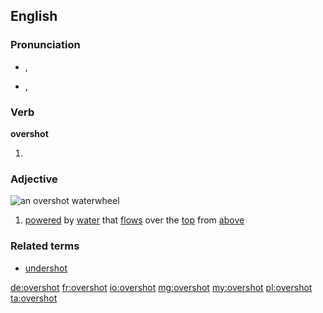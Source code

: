 ==English==

===Pronunciation===
* {{a|UK}} {{IPA|/ˈəʊ.və(ɹ)ˌʃɒt/}}, {{X-SAMPA|/"@U.v@(r\)%SQt/}}
* {{a|US}} {{IPA|/ˈoʊ.vəɻˌʃɑt/}}, {{X-SAMPA|/"oU.v@r\`%SAt/}}

===Verb===
'''overshot'''

# {{past of|overshoot}}

===Adjective===
[[File:Overshot water wheel schematic.svg|thumb|right|an '''overshot''' waterwheel]]
{{en-adj}}

# {{context|of a waterwheel}} [[powered]] by [[water]] that [[flow]]s over the [[top]] from [[above]]

===Related terms===
* [[undershot]]

[[de:overshot]]
[[fr:overshot]]
[[io:overshot]]
[[mg:overshot]]
[[my:overshot]]
[[pl:overshot]]
[[ta:overshot]]